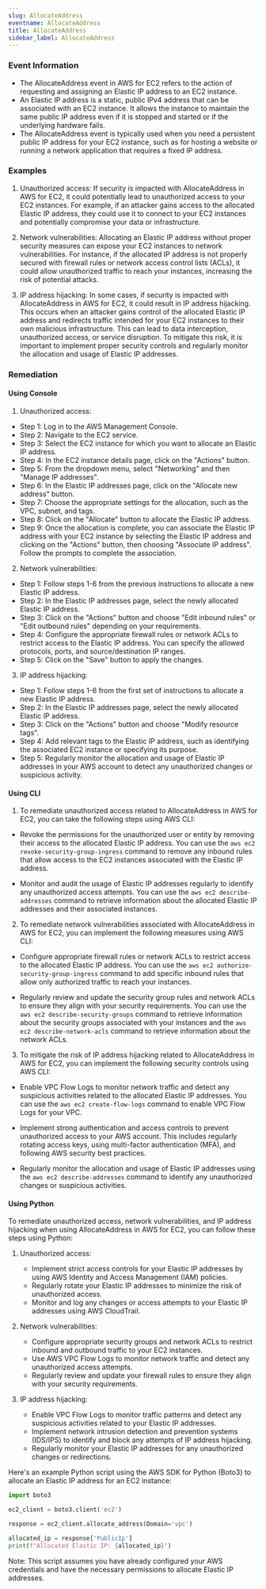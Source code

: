 ```yaml
--- 
slug: AllocateAddress
eventname: AllocateAddress
title: AllocateAddress
sidebar_label: AllocateAddress
---
```

                       
### Event Information

- The AllocateAddress event in AWS for EC2 refers to the action of requesting and assigning an Elastic IP address to an EC2 instance.
- An Elastic IP address is a static, public IPv4 address that can be associated with an EC2 instance. It allows the instance to maintain the same public IP address even if it is stopped and started or if the underlying hardware fails.
- The AllocateAddress event is typically used when you need a persistent public IP address for your EC2 instance, such as for hosting a website or running a network application that requires a fixed IP address.


### Examples

1. Unauthorized access: If security is impacted with AllocateAddress in AWS for EC2, it could potentially lead to unauthorized access to your EC2 instances. For example, if an attacker gains access to the allocated Elastic IP address, they could use it to connect to your EC2 instances and potentially compromise your data or infrastructure.

2. Network vulnerabilities: Allocating an Elastic IP address without proper security measures can expose your EC2 instances to network vulnerabilities. For instance, if the allocated IP address is not properly secured with firewall rules or network access control lists (ACLs), it could allow unauthorized traffic to reach your instances, increasing the risk of potential attacks.

3. IP address hijacking: In some cases, if security is impacted with AllocateAddress in AWS for EC2, it could result in IP address hijacking. This occurs when an attacker gains control of the allocated Elastic IP address and redirects traffic intended for your EC2 instances to their own malicious infrastructure. This can lead to data interception, unauthorized access, or service disruption. To mitigate this risk, it is important to implement proper security controls and regularly monitor the allocation and usage of Elastic IP addresses.

### Remediation

#### Using Console

1. Unauthorized access:
- Step 1: Log in to the AWS Management Console.
- Step 2: Navigate to the EC2 service.
- Step 3: Select the EC2 instance for which you want to allocate an Elastic IP address.
- Step 4: In the EC2 instance details page, click on the "Actions" button.
- Step 5: From the dropdown menu, select "Networking" and then "Manage IP addresses".
- Step 6: In the Elastic IP addresses page, click on the "Allocate new address" button.
- Step 7: Choose the appropriate settings for the allocation, such as the VPC, subnet, and tags.
- Step 8: Click on the "Allocate" button to allocate the Elastic IP address.
- Step 9: Once the allocation is complete, you can associate the Elastic IP address with your EC2 instance by selecting the Elastic IP address and clicking on the "Actions" button, then choosing "Associate IP address". Follow the prompts to complete the association.

2. Network vulnerabilities:
- Step 1: Follow steps 1-6 from the previous instructions to allocate a new Elastic IP address.
- Step 2: In the Elastic IP addresses page, select the newly allocated Elastic IP address.
- Step 3: Click on the "Actions" button and choose "Edit inbound rules" or "Edit outbound rules" depending on your requirements.
- Step 4: Configure the appropriate firewall rules or network ACLs to restrict access to the Elastic IP address. You can specify the allowed protocols, ports, and source/destination IP ranges.
- Step 5: Click on the "Save" button to apply the changes.

3. IP address hijacking:
- Step 1: Follow steps 1-6 from the first set of instructions to allocate a new Elastic IP address.
- Step 2: In the Elastic IP addresses page, select the newly allocated Elastic IP address.
- Step 3: Click on the "Actions" button and choose "Modify resource tags".
- Step 4: Add relevant tags to the Elastic IP address, such as identifying the associated EC2 instance or specifying its purpose.
- Step 5: Regularly monitor the allocation and usage of Elastic IP addresses in your AWS account to detect any unauthorized changes or suspicious activity.

#### Using CLI

1. To remediate unauthorized access related to AllocateAddress in AWS for EC2, you can take the following steps using AWS CLI:

- Revoke the permissions for the unauthorized user or entity by removing their access to the allocated Elastic IP address. You can use the `aws ec2 revoke-security-group-ingress` command to remove any inbound rules that allow access to the EC2 instances associated with the Elastic IP address.

- Monitor and audit the usage of Elastic IP addresses regularly to identify any unauthorized access attempts. You can use the `aws ec2 describe-addresses` command to retrieve information about the allocated Elastic IP addresses and their associated instances.

2. To remediate network vulnerabilities associated with AllocateAddress in AWS for EC2, you can implement the following measures using AWS CLI:

- Configure appropriate firewall rules or network ACLs to restrict access to the allocated Elastic IP address. You can use the `aws ec2 authorize-security-group-ingress` command to add specific inbound rules that allow only authorized traffic to reach your instances.

- Regularly review and update the security group rules and network ACLs to ensure they align with your security requirements. You can use the `aws ec2 describe-security-groups` command to retrieve information about the security groups associated with your instances and the `aws ec2 describe-network-acls` command to retrieve information about the network ACLs.

3. To mitigate the risk of IP address hijacking related to AllocateAddress in AWS for EC2, you can implement the following security controls using AWS CLI:

- Enable VPC Flow Logs to monitor network traffic and detect any suspicious activities related to the allocated Elastic IP addresses. You can use the `aws ec2 create-flow-logs` command to enable VPC Flow Logs for your VPC.

- Implement strong authentication and access controls to prevent unauthorized access to your AWS account. This includes regularly rotating access keys, using multi-factor authentication (MFA), and following AWS security best practices.

- Regularly monitor the allocation and usage of Elastic IP addresses using the `aws ec2 describe-addresses` command to identify any unauthorized changes or suspicious activities.

#### Using Python

To remediate unauthorized access, network vulnerabilities, and IP address hijacking when using AllocateAddress in AWS for EC2, you can follow these steps using Python:

1. Unauthorized access:
   - Implement strict access controls for your Elastic IP addresses by using AWS Identity and Access Management (IAM) policies.
   - Regularly rotate your Elastic IP addresses to minimize the risk of unauthorized access.
   - Monitor and log any changes or access attempts to your Elastic IP addresses using AWS CloudTrail.

2. Network vulnerabilities:
   - Configure appropriate security groups and network ACLs to restrict inbound and outbound traffic to your EC2 instances.
   - Use AWS VPC Flow Logs to monitor network traffic and detect any unauthorized access attempts.
   - Regularly review and update your firewall rules to ensure they align with your security requirements.

3. IP address hijacking:
   - Enable VPC Flow Logs to monitor traffic patterns and detect any suspicious activities related to your Elastic IP addresses.
   - Implement network intrusion detection and prevention systems (IDS/IPS) to identify and block any attempts of IP address hijacking.
   - Regularly monitor your Elastic IP addresses for any unauthorized changes or redirections.

Here's an example Python script using the AWS SDK for Python (Boto3) to allocate an Elastic IP address for an EC2 instance:

```python
import boto3

ec2_client = boto3.client('ec2')

response = ec2_client.allocate_address(Domain='vpc')

allocated_ip = response['PublicIp']
print(f"Allocated Elastic IP: {allocated_ip}")
```

Note: This script assumes you have already configured your AWS credentials and have the necessary permissions to allocate Elastic IP addresses.


 